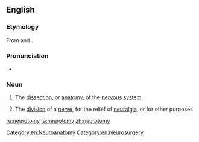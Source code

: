 ==English==

===Etymology===
From {{term|neuro-}} and {{etyl|grc|en}} {{term|lang=grc|τόμος|tr=tomos||a cut, slice}}.

===Pronunciation===
* {{audio|en-us-neurotomy.ogg|Audio (US)|lang=en}}

===Noun===
{{en-noun|neurotomies}}

# {{context|neuroscience|lang=en}} The [[dissection]], or [[anatomy]], of the [[nervous system]].
# {{context|neurology|lang=en}} The [[division]] of a [[nerve]], for the relief of [[neuralgia]], or for other purposes
#: {{rfquotek|Dunglison}}

[[Category:en:Neuroanatomy]]
[[Category:en:Neurosurgery]]

[[ru:neurotomy]]
[[ta:neurotomy]]
[[zh:neurotomy]]